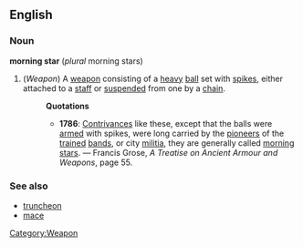 ==English==
===Noun===
'''morning star''' (''plural'' morning stars)
# (''Weapon'') [[Category:Weapon]] A [[weapon]] consisting of a [[heavy]] [[ball]] set with [[spike]]s, either attached to a [[staff]] or [[suspend]]ed from one by a [[chain]].
#:'''Quotations'''
#:*'''1786''': [[Contrivance]]s like these, except that the balls were [[arm]]ed with spikes, were long carried by the [[pioneer]]s of the [[train]]ed [[band]]s, or city [[militia]], they are generally called [[morning star]]s. &mdash; Francis Grose, ''A Treatise on Ancient Armour and Weapons'', page 55.
===See also===
* [[truncheon]]
* [[mace]]
